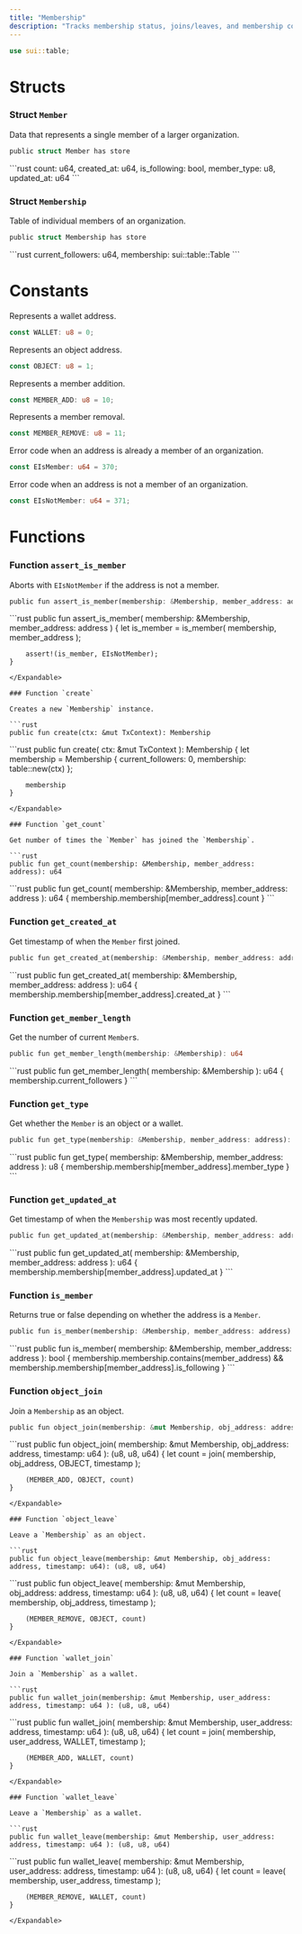 ```yaml
---
title: "Membership"
description: "Tracks membership status, joins/leaves, and membership counts. @sage/shared > membership"
---
```


```rust
use sui::table;
```

# Structs

### Struct `Member`

Data that represents a single member of a larger organization.

```rust
public struct Member has store
```

<Expandable title="Fields">
  ```rust
    count: u64,
    created_at: u64,
    is_following: bool,
    member_type: u8,
    updated_at: u64
  ```
</Expandable>

### Struct `Membership`

Table of individual members of an organization.

```rust
public struct Membership has store
```

<Expandable title="Fields">
  ```rust
    current_followers: u64,
    membership: sui::table::Table<address, Member>
  ```
</Expandable>

# Constants

Represents a wallet address.

```rust
const WALLET: u8 = 0;
```

Represents an object address.

```rust
const OBJECT: u8 = 1;
```

Represents a member addition.

```rust
const MEMBER_ADD: u8 = 10;
```

Represents a member removal.

```rust
const MEMBER_REMOVE: u8 = 11;
```

Error code when an address is already a member of an organization.

```rust
const EIsMember: u64 = 370;
```

Error code when an address is not a member of an organization.

```rust
const EIsNotMember: u64 = 371;
```

# Functions

### Function `assert_is_member`

Aborts with `EIsNotMember` if the address is not a member.

```rust
public fun assert_is_member(membership: &Membership, member_address: address)
```

<Expandable title="Implementation">
  ```rust
    public fun assert_is_member(
        membership: &Membership,
        member_address: address
    ) {
        let is_member = is_member(
            membership,
            member_address
        );
  
        assert!(is_member, EIsNotMember);
    }
  ```
</Expandable>

### Function `create`

Creates a new `Membership` instance.

```rust
public fun create(ctx: &mut TxContext): Membership
```

<Expandable title="Implementation">
  ```rust
    public fun create(
        ctx: &mut TxContext
    ): Membership {
        let membership = Membership {
            current_followers: 0,
            membership: table::new(ctx)
        };
  
        membership
    }
  ```
</Expandable>

### Function `get_count`

Get number of times the `Member` has joined the `Membership`.

```rust
public fun get_count(membership: &Membership, member_address: address): u64
```

<Expandable title="Implementation">
  ```rust
    public fun get_count(
        membership: &Membership,
        member_address: address
    ): u64 {
        membership.membership[member_address].count
    }
  ```
</Expandable>

### Function `get_created_at`

Get timestamp of when the `Member` first joined.

```rust
public fun get_created_at(membership: &Membership, member_address: address): u64
```

<Expandable title="Implementation">
  ```rust
    public fun get_created_at(
        membership: &Membership,
        member_address: address
    ): u64 {
        membership.membership[member_address].created_at
    }
  ```
</Expandable>

### Function `get_member_length`

Get the number of current `Member`s.

```rust
public fun get_member_length(membership: &Membership): u64
```

<Expandable title="Implementation">
  ```rust
    public fun get_member_length(
        membership: &Membership
    ): u64 {
        membership.current_followers
    }
  ```
</Expandable>

### Function `get_type`

Get whether the `Member` is an object or a wallet.

```rust
public fun get_type(membership: &Membership, member_address: address): u8
```

<Expandable title="Implementation">
  ```rust
    public fun get_type(
        membership: &Membership,
        member_address: address
    ): u8 {
        membership.membership[member_address].member_type
    }
  ```
</Expandable>

### Function `get_updated_at`

Get timestamp of when the `Membership` was most recently updated.

```rust
public fun get_updated_at(membership: &Membership, member_address: address): u64
```

<Expandable title="Implementation">
  ```rust
    public fun get_updated_at(
        membership: &Membership,
        member_address: address
    ): u64 {
        membership.membership[member_address].updated_at
    }
  ```
</Expandable>

### Function `is_member`

Returns true or false depending on whether the address is a `Member`.

```rust
public fun is_member(membership: &Membership, member_address: address): bool
```

<Expandable title="Implementation">
  ```rust
    public fun is_member(
        membership: &Membership,
        member_address: address
    ): bool {
        membership.membership.contains(member_address) &&
        membership.membership[member_address].is_following
    }
  ```
</Expandable>

### Function `object_join`

Join a `Membership` as an object.

```rust
public fun object_join(membership: &mut Membership, obj_address: address, timestamp: u64): (u8, u8, u64)
```

<Expandable title="Implementation">
  ```rust
    public fun object_join(
        membership: &mut Membership,
        obj_address: address,
        timestamp: u64
    ): (u8, u8, u64) {
        let count = join(
            membership,
            obj_address,
            OBJECT,
            timestamp
        );
  
        (MEMBER_ADD, OBJECT, count)
    }
  ```
</Expandable>

### Function `object_leave`

Leave a `Membership` as an object.

```rust
public fun object_leave(membership: &mut Membership, obj_address: address, timestamp: u64): (u8, u8, u64)
```

<Expandable title="Implementation">
  ```rust
    public fun object_leave(
        membership: &mut Membership,
        obj_address: address,
        timestamp: u64
    ): (u8, u8, u64) {
        let count = leave(
            membership,
            obj_address,
            timestamp
        );
  
        (MEMBER_REMOVE, OBJECT, count)
    }
  ```
</Expandable>

### Function `wallet_join`

Join a `Membership` as a wallet.

```rust
public fun wallet_join(membership: &mut Membership, user_address: address, timestamp: u64 ): (u8, u8, u64)
```

<Expandable title="Implementation">
  ```rust
    public fun wallet_join(
        membership: &mut Membership,
        user_address: address,
        timestamp: u64
    ): (u8, u8, u64) {
        let count = join(
            membership,
            user_address,
            WALLET,
            timestamp
        );
  
        (MEMBER_ADD, WALLET, count)
    }
  ```
</Expandable>

### Function `wallet_leave`

Leave a `Membership` as a wallet.

```rust
public fun wallet_leave(membership: &mut Membership, user_address: address, timestamp: u64 ): (u8, u8, u64)
```

<Expandable title="Implementation">
  ```rust
    public fun wallet_leave(
        membership: &mut Membership,
        user_address: address,
        timestamp: u64
    ): (u8, u8, u64) {
        let count = leave(
            membership,
            user_address,
            timestamp
        );
  
        (MEMBER_REMOVE, WALLET, count)
    }
  ```
</Expandable>